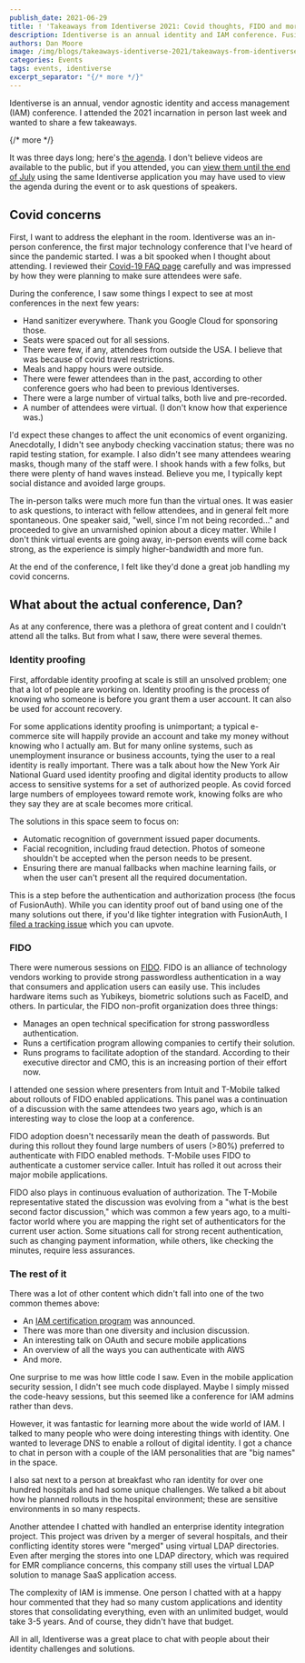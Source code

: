 ```yaml
---
publish_date: 2021-06-29 
title: ! 'Takeaways from Identiverse 2021: Covid thoughts, FIDO and more'
description: Identiverse is an annual identity and IAM conference. FusionAuth showed up and took notes so you don't have to.
authors: Dan Moore
image: /img/blogs/takeaways-identiverse-2021/takeaways-from-identiverse-2021-covid-thoughts-fido-and-more-header-image.png
categories: Events
tags: events, identiverse
excerpt_separator: "{/* more */}"
---
```


Identiverse is an annual, vendor agnostic identity and access management (IAM) conference. I attended the 2021 incarnation in person last week and wanted to share a few takeaways. 

{/* more */}

It was three days long; here's [the agenda](https://identiverse.com/idv2021/). I don't believe videos are available to the public, but if you attended, you can [view them until the end of July](https://twitter.com/Identiverse/status/1408466566346199046) using the same Identiverse application you may have used to view the agenda during the event or to ask questions of speakers.

## Covid concerns

First, I want to address the elephant in the room. Identiverse was an in-person conference, the first major technology conference that I've heard of since the pandemic started. I was a bit spooked when I thought about attending. I reviewed their [Covid-19 FAQ page](https://identiverse.com/faq/) carefully and was impressed by how they were planning to make sure attendees were safe.

During the conference, I saw some things I expect to see at most conferences in the next few years:

* Hand sanitizer everywhere. Thank you Google Cloud for sponsoring those.
* Seats were spaced out for all sessions.
* There were few, if any, attendees from outside the USA. I believe that was because of covid travel restrictions.
* Meals and happy hours were outside. 
* There were fewer attendees than in the past, according to other conference goers who had been to previous Identiverses.
* There were a large number of virtual talks, both live and pre-recorded.
* A number of attendees were virtual. (I don't know how that experience was.)

I'd expect these changes to affect the unit economics of event organizing. Anecdotally, I didn't see anybody checking vaccination status; there was no rapid testing station, for example. I also didn't see many attendees wearing masks, though many of the staff were. I shook hands with a few folks, but there were plenty of hand waves instead. Believe you me, I typically kept social distance and avoided large groups.

The in-person talks were much more fun than the virtual ones. It was easier to ask questions, to interact with fellow attendees, and in general felt more spontaneous. One speaker said, "well, since I'm not being recorded..." and proceeded to give an unvarnished opinion about a dicey matter. While I don't think virtual events are going away, in-person events will come back strong, as the experience is simply higher-bandwidth and more fun.

At the end of the conference, I felt like they'd done a great job handling my covid concerns.

## What about the actual conference, Dan?

As at any conference, there was a plethora of great content and I couldn't attend all the talks. But from what I saw, there were several themes. 

### Identity proofing

First, affordable identity proofing at scale is still an unsolved problem; one that a lot of people are working on. Identity proofing is the process of knowing who someone is before you grant them a user account. It can also be used for account recovery. 

For some applications identity proofing is unimportant; a typical e-commerce site will happily provide an account and take my money without knowing who I actually am. But for many online systems, such as unemployment insurance or business accounts, tying the user to a real identity is really important. There was a talk about how the New York Air National Guard used identity proofing and digital identity products to allow access to sensitive systems for a set of authorized people. As covid forced large numbers of employees toward remote work, knowing folks are who they say they are at scale becomes more critical.

The solutions in this space seem to focus on:

* Automatic recognition of government issued paper documents.
* Facial recognition, including fraud detection. Photos of someone shouldn't be accepted when the person needs to be present.
* Ensuring there are manual fallbacks when machine learning fails, or when the user can't present all the required documentation.

This is a step before the authentication and authorization process (the focus of FusionAuth). While you can identity proof out of band using one of the many solutions out there, if you'd like tighter integration with FusionAuth, I [filed a tracking issue](https://github.com/FusionAuth/fusionauth-issues/issues/1280) which you can upvote.

### FIDO

There were numerous sessions on [FIDO](https://fidoalliance.org/). FIDO is an alliance of technology vendors working to provide strong passwordless authentication in a way that consumers and application users can easily use. This includes hardware items such as Yubikeys, biometric solutions such as FaceID, and others. In particular, the FIDO non-profit organization does three things:

- Manages an open technical specification for strong passwordless authentication.
- Runs a certification program allowing companies to certify their solution.
- Runs programs to facilitate adoption of the standard. According to their executive director and CMO, this is an increasing portion of their effort now.

I attended one session where presenters from Intuit and T-Mobile talked about rollouts of FIDO enabled applications. This panel was a continuation of a discussion with the same attendees two years ago, which is an interesting way to close the loop at a conference.

FIDO adoption doesn't necessarily mean the death of passwords. But during this rollout they found large numbers of users (>80%) preferred to authenticate with FIDO enabled methods. T-Mobile uses FIDO to authenticate a customer service caller. Intuit has rolled it out across their major mobile applications.

FIDO also plays in continuous evaluation of authorization. The T-Mobile representative stated the discussion was evolving from a "what is the best second factor discussion," which was common a few years ago, to a multi-factor world where you are mapping the right set of authenticators for the current user action. Some situations call for strong recent authentication, such as changing payment information, while others, like checking the minutes, require less assurances.

### The rest of it

There was a lot of other content which didn't fall into one of the two common themes above:

* An [IAM certification program](https://idpro.org/cidpro/) was announced.
* There was more than one diversity and inclusion discussion.
* An interesting talk on OAuth and secure mobile applications
* An overview of all the ways you can authenticate with AWS
* And more.

One surprise to me was how little code I saw. Even in the mobile application security session, I didn't see much code displayed. Maybe I simply missed the code-heavy sessions, but this seemed like a conference for IAM admins rather than devs.

However, it was fantastic for learning more about the wide world of IAM. I talked to many people who were doing interesting things with identity. One wanted to leverage DNS to enable a rollout of digital identity. I got a chance to chat in person with a couple of the IAM personalities that are "big names" in the space.

I also sat next to a person at breakfast who ran identity for over one hundred hospitals and had some unique challenges. We talked a bit about how he planned rollouts in the hospital environment; these are sensitive environments in so many respects.

Another attendee I chatted with handled an enterprise identity integration project. This project was driven by a merger of several hospitals, and their conflicting identity stores were "merged" using virtual LDAP directories. Even after merging the stores into one LDAP directory, which was required for EMR compliance concerns, this company still uses the virtual LDAP solution to manage SaaS application access.

The complexity of IAM is immense. One person I chatted with at a happy hour commented that they had so many custom applications and identity stores that consolidating everything, even with an unlimited budget, would take 3-5 years. And of course, they didn't have that budget.

All in all, Identiverse was a great place to chat with people about their identity challenges and solutions.
